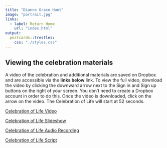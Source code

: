 ```yaml
---
title: "Dianne Grace Hunt"
image: "portrait.jpg"
links:
  - label: Return Home
    url: "index.html"
output:
  postcards::trestles:
    css: "./styles.css"
---
```


<!---  Manual updates

// Info to add for dates ---------------- <h4>February 12, 1953 - August 23, 2021</h4> 

--->

## Viewing the celebration materials

A video of the celebration and additional materials are saved on Dropbox and are accessible via the **links below** link. To view the full video, download the video by clicking the downward arrow next to the Sign in and Sign up buttons on the right of your screen. You don’t need to create a Dropbox account in order to do this. Once the video is downloaded, click on the arrow on the video. The Celebration of Life will start at 52 seconds. 


<a href="https://www.dropbox.com/s/ogac948pf3ieibg/Celebration%20of%20Life%20Video%20Recording.mp4?dl=0" target="_blank">Celebration of Life Video</a>

<a href="https://www.dropbox.com/s/8jnwjei038v2644/Celebration%20of%20Life%20Photos.pdf?dl=0" target="_blank">Celebration of Life Slideshow</a>

<a href="https://www.dropbox.com/s/hsasso4lj1aodw8/Celebration%20of%20Life%20Audio%20Recording.m4a?dl=0" target="_blank">Celebration of Life Audio Recording</a>

<a href="https://www.dropbox.com/s/gtqr9523gr4205x/Celebration%20of%20Life%20Chat%20Script.txt?dl=0" target="_blank">Celebration of Life Script</a>


